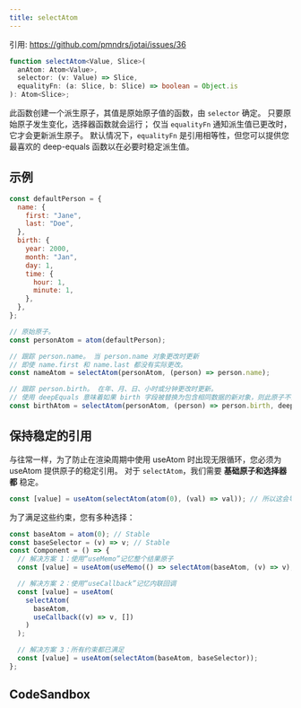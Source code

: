 ```yaml
---
title: selectAtom
---
```


引用: https://github.com/pmndrs/jotai/issues/36

```ts
function selectAtom<Value, Slice>(
  anAtom: Atom<Value>,
  selector: (v: Value) => Slice,
  equalityFn: (a: Slice, b: Slice) => boolean = Object.is
): Atom<Slice>;
```

此函数创建一个派生原子，其值是原始原子值的函数，由 `selector` 确定。
只要原始原子发生变化，选择器函数就会运行； 仅当 `equalityFn` 通知派生值已更改时，它才会更新派生原子。
默认情况下，`equalityFn` 是引用相等性，但您可以提供您最喜欢的 deep-equals 函数以在必要时稳定派生值。

## 示例

```js
const defaultPerson = {
  name: {
    first: "Jane",
    last: "Doe",
  },
  birth: {
    year: 2000,
    month: "Jan",
    day: 1,
    time: {
      hour: 1,
      minute: 1,
    },
  },
};

// 原始原子。
const personAtom = atom(defaultPerson);

// 跟踪 person.name。 当 person.name 对象更改时更新
// 即使 name.first 和 name.last 都没有实际更改。
const nameAtom = selectAtom(personAtom, (person) => person.name);

// 跟踪 person.birth。 在年、月、日、小时或分钟更改时更新。
// 使用 deepEquals 意味着如果 birth 字段被替换为包含相同数据的新对象，则此原子不会更新。 例如，如果从数据库中重新读取人。
const birthAtom = selectAtom(personAtom, (person) => person.birth, deepEquals);
```

## 保持稳定的引用

与往常一样，为了防止在渲染周期中使用 useAtom 时出现无限循环，您必须为 useAtom 提供原子的稳定引用。
对于 `selectAtom`，我们需要 **基础原子和选择器都** 稳定。

```js
const [value] = useAtom(selectAtom(atom(0), (val) => val)); // 所以这会导致无限循环
```

为了满足这些约束，您有多种选择：

```js
const baseAtom = atom(0); // Stable
const baseSelector = (v) => v; // Stable
const Component = () => {
  // 解决方案 1：使用“useMemo”记忆整个结果原子
  const [value] = useAtom(useMemo(() => selectAtom(baseAtom, (v) => v), []));

  // 解决方案 2：使用“useCallback”记忆内联回调
  const [value] = useAtom(
    selectAtom(
      baseAtom,
      useCallback((v) => v, [])
    )
  );

  // 解决方案 3：所有约束都已满足
  const [value] = useAtom(selectAtom(baseAtom, baseSelector));
};
```

## CodeSandbox

<CodeSandbox id="8czek" />

